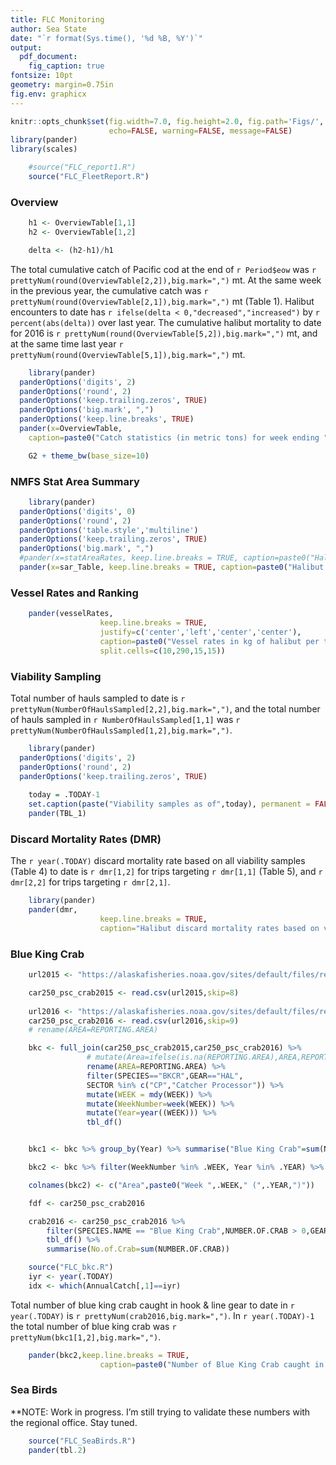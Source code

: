 ```yaml
---
title: FLC Monitoring
author: Sea State
date: "`r format(Sys.time(), '%d %B, %Y')`"
output: 
  pdf_document:
    fig_caption: true
fontsize: 10pt
geometry: margin=0.75in
fig.env: graphicx
---
```


```r
knitr::opts_chunk$set(fig.width=7.0, fig.height=2.0, fig.path='Figs/',
                      echo=FALSE, warning=FALSE, message=FALSE)
library(pander)
library(scales)
```

```R
	#source("FLC_report1.R")
	source("FLC_FleetReport.R")
```



### Overview
```R
	h1 <- OverviewTable[1,1]
	h2 <- OverviewTable[1,2]

	delta <- (h2-h1)/h1
```

The total cumulative catch of Pacific cod at the end of `r Period$eow` was `r prettyNum(round(OverviewTable[2,2]),big.mark=",")` mt.  At the same week in the previous year, the cumulative catch was `r prettyNum(round(OverviewTable[2,1]),big.mark=",")` mt (Table 1). Halibut encounters to date has `r ifelse(delta < 0,"decreased","increased")` by `r percent(abs(delta))` over last year.  The cumulative halibut mortality to date for 2016 is `r prettyNum(round(OverviewTable[5,2]),big.mark=",")` mt, and at the same time last year `r prettyNum(round(OverviewTable[5,1]),big.mark=",")` mt.


```R
	library(pander)
  panderOptions('digits', 2)
  panderOptions('round', 2)
  panderOptions('keep.trailing.zeros', TRUE)
  panderOptions('big.mark', ",")
  panderOptions('keep.line.breaks', TRUE)
  pander(x=OverviewTable, 
  	caption=paste0("Catch statistics (in metric tons) for week ending ",Period$eow," (Week ", .WEEK, ")."),justify='right')
```


```R
	G2 + theme_bw(base_size=10)
```



### NMFS Stat Area Summary
```R
	library(pander)
  panderOptions('digits', 0)
  panderOptions('round', 2)
  panderOptions('table.style','multiline')
  panderOptions('keep.trailing.zeros', TRUE)
  panderOptions('big.mark', ",")
  #pander(x=statAreaRates, keep.line.breaks = TRUE, caption=paste0("Halibut encounter rates for the week ending ",Period$eow,"."),justify='right')
  pander(x=sar_Table, keep.line.breaks = TRUE, caption=paste0("Halibut encounter rates for the week ending ",Period$eow,"."),justify='right')
```



### Vessel Rates and Ranking
```R
	pander(vesselRates,
					keep.line.breaks = TRUE,
					justify=c('center','left','center','center'),
					caption=paste0("Vessel rates in kg of halibut per ton of groundfish for the week ending ",Period$eow, "."),
					split.cells=c(10,290,15,15))
```




### Viability Sampling
Total number of hauls sampled to date is 
`r prettyNum(NumberOfHaulsSampled[2,2],big.mark=",")`, and the total number of hauls sampled in `r NumberOfHaulsSampled[1,1]` was `r prettyNum(NumberOfHaulsSampled[1,2],big.mark=",")`.

```R
	library(pander)
  panderOptions('digits', 2)
  panderOptions('round', 2)
  panderOptions('keep.trailing.zeros', TRUE)
	
	today = .TODAY-1
	set.caption(paste("Viability samples as of",today), permanent = FALSE)
	pander(TBL_1)
```



### Discard Mortality Rates (DMR)

The `r year(.TODAY)` discard mortality rate based on all viability samples (Table 4) to date is `r dmr[1,2]` for trips targeting `r dmr[1,1]` (Table 5), and `r dmr[2,2]` for trips targeting `r dmr[2,1]`.

```R
	library(pander)
	pander(dmr,
				 	keep.line.breaks = TRUE,
				 	caption="Halibut discard mortality rates based on viability sampling.")
```

### Blue King Crab 
<!-- I have a bug in here -->
```R
	url2015 <- "https://alaskafisheries.noaa.gov/sites/default/files/reports/car250_psc_crab2015.csv"

	car250_psc_crab2015 <- read.csv(url2015,skip=8)
	
	url2016 <- "https://alaskafisheries.noaa.gov/sites/default/files/reports/car250_psc_crab2016.csv"
	car250_psc_crab2016 <- read.csv(url2016,skip=9)
	# rename(AREA=REPORTING.AREA)

	bkc <- full_join(car250_psc_crab2015,car250_psc_crab2016) %>%
				 # mutate(Area=ifelse(is.na(REPORTING.AREA),AREA,REPORTING.AREA)) %>%
				 rename(AREA=REPORTING.AREA) %>%
				 filter(SPECIES=="BKCR",GEAR=="HAL",
				 SECTOR %in% c("CP","Catcher Processor")) %>%
				 mutate(WEEK = mdy(WEEK)) %>%
				 mutate(WeekNumber=week(WEEK)) %>%
				 mutate(Year=year((WEEK))) %>%
				 tbl_df()


	bkc1 <- bkc %>% group_by(Year) %>% summarise("Blue King Crab"=sum(NUMBER.OF.CRAB))

	bkc2 <- bkc %>% filter(WeekNumber %in% .WEEK, Year %in% .YEAR) %>% group_by(Year,AREA) %>% summarise(NumberOfCrab=sum(NUMBER.OF.CRAB))  %>% spread(Year,NumberOfCrab)

	colnames(bkc2) <- c("Area",paste0("Week ",.WEEK," (",.YEAR,")"))

	fdf <- car250_psc_crab2016 

	crab2016 <- car250_psc_crab2016 %>% 
		filter(SPECIES.NAME == "Blue King Crab",NUMBER.OF.CRAB > 0,GEAR=="HAL",SECTOR == "Catcher Processor",TARGET=="Pacific Cod") %>% 
		tbl_df() %>% 
		summarise(No.of.Crab=sum(NUMBER.OF.CRAB))
```

```R
	source("FLC_bkc.R")
	iyr <- year(.TODAY)
	idx <- which(AnnualCatch[,1]==iyr)
```




Total number of blue king crab caught in hook & line gear to date in `r year(.TODAY)` is `r prettyNum(crab2016,big.mark=",")  `. In `r year(.TODAY)-1` the total number of blue king crab was `r prettyNum(bkc1[1,2],big.mark=",")`.

```R
	pander(bkc2,keep.line.breaks = TRUE,
				 	caption=paste0("Number of Blue King Crab caught in Reporting Area in  week ", .WEEK, ". No activity is denoted with NA."))
```


### Sea Birds
**NOTE: Work in progress.  I'm still trying to validate these numbers with the regional office. Stay tuned.  
```R
	source("FLC_SeaBirds.R")
	pander(tbl.2)
```




<!-- 
### Catch-to-date by gear type.
Show a table with the breakdown of BSAI groundfish catch & bycatch by gear types: HAL, NPT, POT, PTR, ALL.



### Halibut hotspots
Heat map based on the halibut encounter rates in the H\&L CP fishery.

How this will eventually work, I'm just calculating the nearest neighbor density for all sets in the past week where the halibut encounter rate is greather than the median rate of all sets for that week.  For now the rate is based on (kg Halibut pre mortality)/(Official Total Catch)

```R
	#bmap
```

 -->